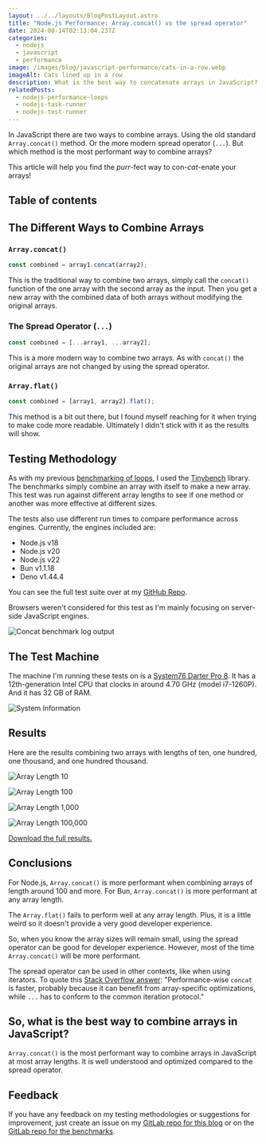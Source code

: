 ```yaml
---
layout: ../../layouts/BlogPostLayout.astro
title: "Node.js Performance: Array.concat() vs the spread operator"
date: 2024-08-14T02:13:04.237Z
categories:
  - nodejs
  - javascript
  - performance
image: /images/blog/javascript-performance/cats-in-a-row.webp
imageAlt: Cats lined up in a row
description: What is the best way to concatenate arrays in JavaScript?
relatedPosts:
  - nodejs-performance-loops
  - nodejs-task-runner
  - nodejs-test-runner
---
```


<ImageAttrib attrib="Image by vector_corp on Freepik" link="hhttps://www.freepik.com/free-ai-image/group-cute-cats-photography_66841281.htm" />

In JavaScript there are two ways to combine arrays. Using the old standard `Array.concat()`
method. Or the more modern spread operator (`...`). But which method is the most
performant way to combine arrays?

This article will help you find the *purr*-fect way to con-*cat*-enate your arrays!

<Ad />

## Table of contents

## The Different Ways to Combine Arrays

<NewsletterForm />

### `Array.concat()`

```javascript
const combined = array1.concat(array2);
```

This is the traditional way to combine two arrays, simply call the `concat()`
function of the one array with the second array as the input. Then you get a new
array with the combined data of both arrays without modifying the original arrays.

### The Spread Operator (`...`)

```javascript
const combined = [...array1, ...array2];
```

This is a more modern way to combine two arrays. As with `concat()` the original
arrays are not changed by using the spread operator.

### `Array.flat()`

```javascript
const combined = [array1, array2].flat();
```

This method is a bit out there, but I found myself reaching for it when trying
to make code more readable. Ultimately I didn't stick with it as the results will
show.


<Ad />

## Testing Methodology

As with my previous [benchmarking of loops](/blog/nodejs-performance-loops),
I used the [Tinybench](https://github.com/tinylibs/tinybench) library. The benchmarks
simply combine an array with itself to make a new array. This test was run against
different array lengths to see if one method or another was more effective at different
sizes.

The tests also use different run times to compare performance across engines.
Currently, the engines included are:

- Node.js v18
- Node.js v20
- Node.js v22
- Bun v1.1.18
- Deno v1.44.4

You can see the full test suite over at my [GitHub Repo](https://gitlab.com/bhdouglass/javascript-performance/-/blob/master/concat/concat-tests.js).

Browsers weren't considered for this test as I'm mainly focusing on server-side
JavaScript engines.

![Concat benchmark log output](/images/blog/javascript-performance/concat-log-output.webp)

## The Test Machine

The machine I'm running these tests on is a
[System76 Darter Pro 8](/blog/system76-darter-pro-8). It has a 12th-generation
Intel CPU that clocks in around 4.70 GHz (model i7-1260P). And it has 32 GB of RAM.

![System Information](/images/blog/system-information.webp)

<Ad />

## Results

Here are the results combining two arrays with lengths of ten, one hundred, one thousand, and one hundred thousand.

![Array Length 10](/images/blog/javascript-performance/concat-array-length-10.webp)

![Array Length 100](/images/blog/javascript-performance/concat-array-length-100.webp)

![Array Length 1,000](/images/blog/javascript-performance/concat-array-length-1000.webp)

![Array Length 100,000](/images/blog/javascript-performance/concat-array-length-100000.webp)

[Download the full results.](https://gitlab.com/bhdouglass/javascript-performance/-/blob/master/concat/concat.ods)

## Conclusions

For Node.js, `Array.concat()` is more performant when combining arrays of length
around 100 and more. For Bun, `Array.concat()` is more performant at any array length.

The `Array.flat()` fails to perform well at any array length. Plus, it is a little
weird so it doesn't provide a very good developer experience.

So, when you know the array sizes will remain small, using the spread operator
can be good for developer experience. However, most of the time `Array.concat()`
will be more performant.

The spread operator can be used in other contexts, like when using iterators.
To quote this [Stack Overflow answer](https://stackoverflow.com/questions/48865710/spread-operator-vs-array-concat):
"Performance-wise `concat` is faster, probably because it can benefit from array-specific optimizations, while `...` has to conform to the common iteration protocol."

<Ad />

## So, what is the best way to combine arrays in JavaScript?

`Array.concat()` is the most performant way to combine arrays in JavaScript at
most array lengths. It is well understood and optimized compared to the spread operator.

<Ad />

## Feedback

If you have any feedback on my testing methodologies or suggestions for improvement,
just create an issue on my [GitLab repo for this blog](https://gitlab.com/bhdouglass/bhdouglass-com/-/issues/new)
or on the [GitLab repo for the benchmarks](https://gitlab.com/bhdouglass/javascript-performance/-/issues/new).
